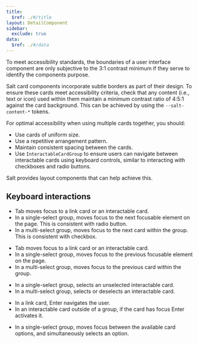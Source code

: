 ```yaml
---
title:
  $ref: ./#/title
layout: DetailComponent
sidebar:
  exclude: true
data:
  $ref: ./#/data
---
```


To meet accessibility standards, the boundaries of a user interface component are only subjective to the 3:1 contrast minimum if they serve to identify the components purpose.

Salt card components incorporate subtle borders as part of their design. To ensure these cards meet accessibility criteria, check that any content (i.e., text or icon) used within them maintain a minimum contrast ratio of 4:5:1 against the card background. This can be achieved by using the `--salt-content-*` tokens.

For optimal accessibility when using multiple cards together, you should:

- Use cards of uniform size.
- Use a repetitive arrangement pattern.
- Maintain consistent spacing between the cards.
- Use `InteractableCardGroup` to ensure users can navigate between interactable cards using keyboard controls, similar to interacting with checkboxes and radio buttons.

Salt provides layout components that can help achieve this.

## Keyboard interactions

<KeyboardControls>

<KeyboardControl keyOrCombos="Tab">

- Tab moves focus to a link card or an interactable card.
- In a single-select group, moves focus to the next focusable element on the page. This is consistent with radio button.
- In a multi-select group, moves focus to the next card within the group. This is consistent with checkbox.

</KeyboardControl>

<KeyboardControl keyOrCombos="Shift + Tab">

- Tab moves focus to a link card or an interactable card.
- In a single-select group, moves focus to the previous focusable element on the page.
- In a multi-select group, moves focus to the previous card within the group.

</KeyboardControl>
<KeyboardControl keyOrCombos="Space">

- In a single-select group, selects an unselected interactable card.
- In a multi-select group, selects or deselects an interactable card.

</KeyboardControl>

<KeyboardControl keyOrCombos="Enter">

- In a link card, Enter navigates the user.
- In an interactable card outside of a group, if the card has focus Enter activates it.

</KeyboardControl>

<KeyboardControl keyOrCombos="Up arrow / Down arrow / Left arrow / Right arrow">

- In a single-select group, moves focus between the available card options, and simultaneously selects an option.

</KeyboardControl>
</KeyboardControls>

